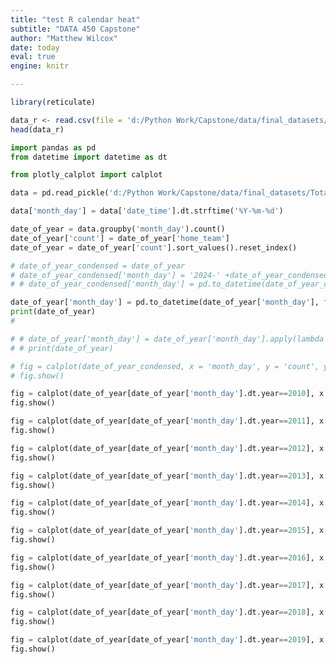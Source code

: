 ```yaml
---
title: "test R calendar heat"
subtitle: "DATA 450 Capstone"
author: "Matthew Wilcox"
date: today
eval: true
engine: knitr

---
```


```r
library(reticulate)
```

```r
data_r <- read.csv(file = 'd:/Python Work/Capstone/data/final_datasets/data_standardized.csv')
head(data_r)
```

```python
import pandas as pd
from datetime import datetime as dt

from plotly_calplot import calplot

data = pd.read_pickle('d:/Python Work/Capstone/data/final_datasets/Total_data.pkl')

data['month_day'] = data['date_time'].dt.strftime('%Y-%m-%d')

date_of_year = data.groupby('month_day').count()
date_of_year['count'] = date_of_year['home_team']
date_of_year = date_of_year['count'].sort_values().reset_index()
```
```python
# date_of_year_condensed = date_of_year
# date_of_year_condensed['month_day'] = '2024-' +date_of_year_condensed['month_day'] 
# # date_of_year_condensed['month_day'] = pd.to_datetime(date_of_year_condensed['month_day'], format = '%Y-%m-%d')
```
```python
date_of_year['month_day'] = pd.to_datetime(date_of_year['month_day'], format="%Y-%m-%d")
print(date_of_year)
#

# # date_of_year['month_day'] = date_of_year['month_day'].apply(lambda x: x.replace(year = 2024))
# # print(date_of_year)
```
```python
# fig = calplot(date_of_year_condensed, x = 'month_day', y = 'count', years_title=True)
# fig.show()


```



```python

fig = calplot(date_of_year[date_of_year['month_day'].dt.year==2010], x = 'month_day', y = 'count', years_title=True)
fig.show()
```
```python
fig = calplot(date_of_year[date_of_year['month_day'].dt.year==2011], x = 'month_day', y = 'count', years_title=True)
fig.show()
```
```python
fig = calplot(date_of_year[date_of_year['month_day'].dt.year==2012], x = 'month_day', y = 'count', years_title=True)
fig.show()
```
```python
fig = calplot(date_of_year[date_of_year['month_day'].dt.year==2013], x = 'month_day', y = 'count', years_title=True)
fig.show()
```
```python
fig = calplot(date_of_year[date_of_year['month_day'].dt.year==2014], x = 'month_day', y = 'count', years_title=True)
fig.show()
```
```python
fig = calplot(date_of_year[date_of_year['month_day'].dt.year==2015], x = 'month_day', y = 'count', years_title=True)
fig.show()
```
```python
fig = calplot(date_of_year[date_of_year['month_day'].dt.year==2016], x = 'month_day', y = 'count', years_title=True)
fig.show()
```
```python
fig = calplot(date_of_year[date_of_year['month_day'].dt.year==2017], x = 'month_day', y = 'count', years_title=True)
fig.show()
```
```python
fig = calplot(date_of_year[date_of_year['month_day'].dt.year==2018], x = 'month_day', y = 'count', years_title=True)
fig.show()
```
```python
fig = calplot(date_of_year[date_of_year['month_day'].dt.year==2019], x = 'month_day', y = 'count', years_title=True)
fig.show()
```